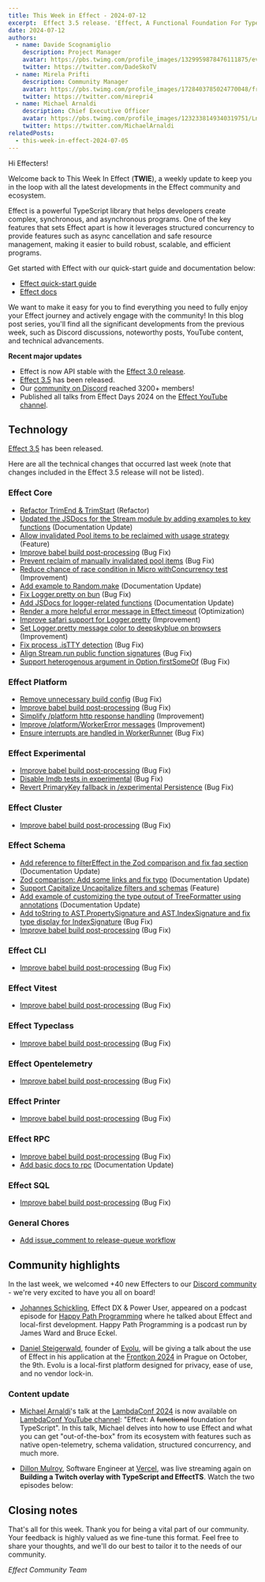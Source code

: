 ```yaml
---
title: This Week in Effect - 2024-07-12
excerpt:  Effect 3.5 release. 'Effect, A Functional Foundation For TypeScript' by Michael Arnaldi.
date: 2024-07-12
authors:
  - name: Davide Scognamiglio
    description: Project Manager
    avatar: https://pbs.twimg.com/profile_images/1329959878476111875/evHG8VX6_400x400.jpg
    twitter: https://twitter.com/DadeSkoTV
  - name: Mirela Prifti
    description: Community Manager
    avatar: https://pbs.twimg.com/profile_images/1728403785024770048/frKphayT_400x400.jpg
    twitter: https://twitter.com/mirepri4
  - name: Michael Arnaldi
    description: Chief Executive Officer
    avatar: https://pbs.twimg.com/profile_images/1232338149340319751/Ln9nNWyk_400x400.jpg
    twitter: https://twitter.com/MichaelArnaldi
relatedPosts:
  - this-week-in-effect-2024-07-05
---
```


Hi Effecters! 

Welcome back to This Week In Effect (**TWIE**), a weekly update to keep you in the loop with all the latest developments in the Effect community and ecosystem.

Effect is a powerful TypeScript library that helps developers create complex, synchronous, and asynchronous programs. One of the key features that sets Effect apart is how it leverages structured concurrency to provide features such as async cancellation and safe resource management, making it easier to build robust, scalable, and efficient programs.

Get started with Effect with our quick-start guide and documentation below:

- [Effect quick-start guide](/docs/quickstart)
- [Effect docs](/docs/introduction)

We want to make it easy for you to find everything you need to fully enjoy your Effect journey and actively engage with the community! In this blog post series, you'll find all the significant developments from the previous week, such as Discord discussions, noteworthy posts, YouTube content, and technical advancements.

**Recent major updates**

- Effect is now API stable with the [Effect 3.0 release](https://effect.website/blog/effect-3.0).
- [Effect 3.5](https://effect.website/blog/effect-3.5) has been released.
- Our [community on Discord](https://discord.gg/effect-ts) reached 3200+ members!
- Published all talks from Effect Days 2024 on the [Effect YouTube channel](https://www.youtube.com/@effect-ts).


## Technology

[Effect 3.5](https://effect.website/blog/effect-3.5) has been released.

Here are all the technical changes that occurred last week (note that changes included in the Effect 3.5 release will not be listed).

### Effect Core
+ [Refactor TrimEnd & TrimStart](https://github.com/Effect-TS/effect/pull/3181) (Refactor)
+ [Updated the JSDocs for the Stream module by adding examples to key functions](https://github.com/Effect-TS/effect/pull/3204) (Documentation Update)
+ [Allow invalidated Pool items to be reclaimed with usage strategy](https://github.com/Effect-TS/effect/pull/3202) (Feature)
+ [Improve babel build post-processing](https://github.com/Effect-TS/effect/pull/3206) (Bug Fix)
+ [Prevent reclaim of manually invalidated pool items](https://github.com/Effect-TS/effect/pull/3210) (Bug Fix)
+ [Reduce chance of race condition in Micro withConcurrency test](https://github.com/Effect-TS/effect/pull/3211) (Improvement)
+ [Add example to Random.make](https://github.com/Effect-TS/effect/pull/3219/) (Documentation Update)
+ [Fix Logger.pretty on bun](https://github.com/Effect-TS/effect/pull/3220) (Bug Fix)
+ [Add JSDocs for logger-related functions](https://github.com/Effect-TS/effect/pull/3221) (Documentation Update)
+ [Render a more helpful error message in Effect.timeout](https://github.com/Effect-TS/effect/pull/3228) (Optimization)
+ [Improve safari support for Logger.pretty](https://github.com/Effect-TS/effect/pull/3235) (Improvement)
+ [Set Logger.pretty message color to deepskyblue on browsers](https://github.com/Effect-TS/effect/pull/3236) (Improvement)
+ [Fix process .isTTY detection](https://github.com/Effect-TS/effect/pull/3240) (Bug Fix)
+ [Align Stream.run public function signatures](https://github.com/Effect-TS/effect/pull/3238) (Bug Fix)
+ [Support heterogenous argument in Option.firstSomeOf](https://github.com/Effect-TS/effect/pull/3230) (Bug Fix)

### Effect Platform
+ [Remove unnecessary build config](https://github.com/Effect-TS/effect/pull/3207) (Bug Fix)
+ [Improve babel build post-processing](https://github.com/Effect-TS/effect/pull/3206) (Bug Fix)
+ [Simplify /platform http response handling](https://github.com/Effect-TS/effect/pull/3209) (Improvement)
+ [Improve /platform/WorkerError messages](https://github.com/Effect-TS/effect/pull/3223) (Improvement)
+ [Ensure interrupts are handled in WorkerRunner](https://github.com/Effect-TS/effect/pull/3241) (Bug Fix)

### Effect Experimental
+ [Improve babel build post-processing](https://github.com/Effect-TS/effect/pull/3206) (Bug Fix)
+ [Disable lmdb tests in experimental](https://github.com/Effect-TS/effect/pull/3217) (Bug Fix)
+ [Revert PrimaryKey fallback in /experimental Persistence](https://github.com/Effect-TS/effect/pull/3233) (Bug Fix)

### Effect Cluster
+ [Improve babel build post-processing](https://github.com/Effect-TS/effect/pull/3206) (Bug Fix)

### Effect Schema
+ [Add reference to filterEffect in the Zod comparison and fix faq section](https://github.com/Effect-TS/effect/pull/3182) (Documentation Update)
+ [Zod comparison: Add some links and fix typo](https://github.com/Effect-TS/effect/pull/3183) (Documentation Update)
+ [Support Capitalize Uncapitalize filters and schemas](https://github.com/Effect-TS/effect/pull/3192) (Feature)
+ [Add example of customizing the type output of TreeFormatter using annotations](https://github.com/Effect-TS/effect/pull/3193) (Documentation Update)
+ [Add toString to AST.PropertySignature and AST.IndexSignature and fix type display for IndexSignature](https://github.com/Effect-TS/effect/pull/3198) (Bug Fix)
+ [Improve babel build post-processing](https://github.com/Effect-TS/effect/pull/3206) (Bug Fix)

### Effect CLI
+ [Improve babel build post-processing](https://github.com/Effect-TS/effect/pull/3206) (Bug Fix)

### Effect Vitest
+ [Improve babel build post-processing](https://github.com/Effect-TS/effect/pull/3206) (Bug Fix)

### Effect Typeclass
+ [Improve babel build post-processing](https://github.com/Effect-TS/effect/pull/3206) (Bug Fix)

### Effect Opentelemetry
+ [Improve babel build post-processing](https://github.com/Effect-TS/effect/pull/3206) (Bug Fix)

### Effect Printer
+ [Improve babel build post-processing](https://github.com/Effect-TS/effect/pull/3206) (Bug Fix)

### Effect RPC
+ [Improve babel build post-processing](https://github.com/Effect-TS/effect/pull/3206) (Bug Fix)
+ [Add basic docs to rpc](https://github.com/Effect-TS/effect/pull/3214) (Documentation Update)

### Effect SQL
+ [Improve babel build post-processing](https://github.com/Effect-TS/effect/pull/3206) (Bug Fix)

### General Chores
+ [Add issue_comment to release-queue workflow](https://github.com/Effect-TS/effect/pull/3242)

## Community highlights

In the last week, we welcomed +40 new Effecters to our [Discord community](https://discord.gg/effect-ts) - we're very excited to have you all on board! 

+ [Johannes Schickling](https://x.com/schickling), Effect DX & Power User, appeared on a podcast episode for [Happy Path Programming](https://podcasters.spotify.com/pod/show/happypathprogramming/episodes/101-Effects-and-Local-First-with-Johannes-Schickling-e2lkhkj) where he talked about Effect and local-first development. Happy Path Programming is a podcast run by James Ward and Bruce Eckel.
<Tweet id="1810351642874978448" />

+ [Daniel Steigerwald](https://x.com/steida), founder of [Evolu](https://www.evolu.dev), will be giving a talk about the use of Effect in his application at the [Frontkon 2024](https://www.frontkon.cz) in Prague on October, the 9th. Evolu is a local-first platform designed for privacy, ease of use, and no vendor lock-in.
<Tweet id="1805126236529627137" />

### Content update

+ [Michael Arnaldi](https://x.com/MichaelArnaldi)'s talk at the [LambdaConf 2024](https://x.com/lambda_conf) is now available on [LambdaConf YouTube channel](https://www.youtube.com/@LambdaConf): "Effect: A ~~functional~~ foundation for TypeScript". In this talk, Michael delves into how to use Effect and what you can get "out-of-the-box" from its ecosystem with features such as native open-telemetry, schema validation, structured concurrency, and much more.
<YouTube url="https://www.youtube.com/embed/BHuY6w9ed5o?si=c4jVrsQM35WeqwVd" />

+ [Dillon Mulroy](https://twitter.com/dillon_mulroy), Software Engineer at [Vercel](https://vercel.com), was live streaming again on **Building a Twitch overlay with TypeScript and EffectTS**. Watch the two episodes below:
<TwitchPlayerNonInteractive video="2189757748" />

<TwitchPlayerNonInteractive video="2192282409" />

## Closing notes

That's all for this week. Thank you for being a vital part of our community. Your feedback is highly valued as we fine-tune this format. Feel free to share your thoughts, and we'll do our best to tailor it to the needs of our community.

_Effect Community Team_
